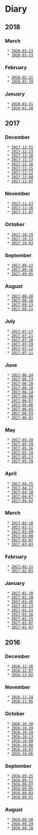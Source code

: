 
= Diary =

== 2018 ==

=== March ===
  * [[2018-03-23]]
  * [[2018-03-13]]

=== February ===
  * [[2018-02-21]]
  * [[2018-02-19]]

=== January ===
  * [[2018-01-31]]
  * [[2018-01-20]]

== 2017 ==

=== December ===
  * [[2017-12-31]]
  * [[2017-12-23]]
  * [[2017-12-20]]
  * [[2017-12-17]]
  * [[2017-12-16]]
  * [[2017-12-15]]
  * [[2017-12-12]]
  * [[2017-12-08]]
  * [[2017-12-07]]

=== November ===
  * [[2017-11-23]]
  * [[2017-11-16]]
  * [[2017-11-07]]

=== October ===
  * [[2017-10-25]]
  * [[2017-10-23]]
  * [[2017-10-03]]

=== September ===
  * [[2017-09-22]]
  * [[2017-09-16]]
  * [[2017-09-05]]

=== August ===
  * [[2017-08-28]]
  * [[2017-08-16]]
  * [[2017-08-13]]
  * [[2017-08-11]]

=== July ===
  * [[2017-07-27]]
  * [[2017-07-21]]
  * [[2017-07-20]]
  * [[2017-07-19]]
  * [[2017-07-12]]
  * [[2017-07-11]]

=== June ===
  * [[2017-06-24]]
  * [[2017-06-23]]
  * [[2017-06-20]]
  * [[2017-06-18]]
  * [[2017-06-14]]
  * [[2017-06-08]]
  * [[2017-06-07]]
  * [[2017-06-06]]
  * [[2017-06-05]]
  * [[2017-06-03]]
  * [[2017-06-01]]

=== May ===
  * [[2017-05-30]]
  * [[2017-05-29]]
  * [[2017-05-26]]
  * [[2017-05-24]]
  * [[2017-05-23]]
  * [[2017-05-19]]

=== April ===
  * [[2017-04-25]]
  * [[2017-04-17]]
  * [[2017-04-10]]
  * [[2017-04-07]]
  * [[2017-04-02]]

=== March ===
  * [[2017-03-18]]
  * [[2017-03-17]]
  * [[2017-03-09]]
  * [[2017-03-08]]
  * [[2017-03-07]]
  * [[2017-03-03]]

=== February ===
  * [[2017-02-11]]
  * [[2017-02-03]]

=== January ===
  * [[2017-01-30]]
  * [[2017-01-28]]
  * [[2017-01-26]]
  * [[2017-01-23]]
  * [[2017-01-21]]
  * [[2017-01-16]]
  * [[2017-01-15]]
  * [[2017-01-07]]
  * [[2017-01-02]]

== 2016 ==

=== December ===
  * [[2016-12-26]]
  * [[2016-12-07]]
  * [[2016-12-02]]

=== November ===
  * [[2016-11-24]]
  * [[2016-11-05]]

=== October ===
  * [[2016-10-30]]
  * [[2016-10-29]]
  * [[2016-10-24]]
  * [[2016-10-23]]
  * [[2016-10-09]]
  * [[2016-10-08]]
  * [[2016-10-07]]
  * [[2016-10-06]]

=== September ===
  * [[2016-09-25]]
  * [[2016-09-17]]
  * [[2016-09-07]]
  * [[2016-09-05]]
  * [[2016-09-03]]
  * [[2016-09-01]]

=== August ===
  * [[2016-08-30]]
  * [[2016-08-29]]
  * [[2016-08-28]]
